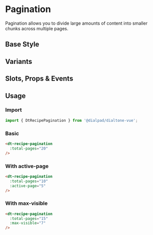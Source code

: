 
# Pagination

<Subtitle>
  Pagination allows you to divide large amounts of content into smaller chunks across multiple pages.
</Subtitle>

## Base Style

<Canvas>
  <Story id="recipes-buttons-pagination--default" />
</Canvas>

## Variants

<Canvas>
  <Story id="recipes-buttons-pagination--variants" />
</Canvas>

## Slots, Props & Events

<ArgsTable story={PRIMARY_STORY} />

## Usage

### Import

```jsx
import { DtRecipePagination } from '@dialpad/dialtone-vue';
```

### Basic

```html
<dt-recipe-pagination
  :total-pages="20"
/>
```

### With active-page

```html
<dt-recipe-pagination
  :total-pages="10"
  :active-page="5"
/>
```

### With max-visible

```html
<dt-recipe-pagination
  :total-pages="15"
  :max-visible="7"
/>
```
